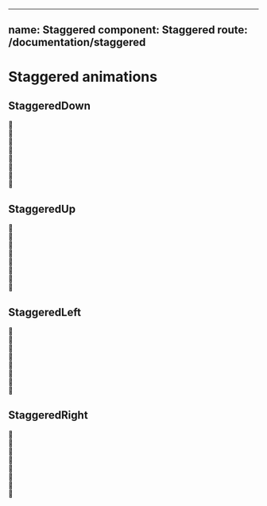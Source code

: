 

---
name: Staggered
component: Staggered
route: /documentation/staggered
---



# Staggered animations


## StaggeredDown
<Playground>  
  <StaggeredDown>
    <div>🍅</div>
    <div>🍇</div>
    <div>🍎</div>
    <div>🍑</div>
    <div>🥥</div>
    <div>🍌</div>
    <div>🍍</div>
    <div>🍉</div>
  </StaggeredDown>
</Playground>

## StaggeredUp
<Playground>  
  <StaggeredUp>
    <div>🍅</div>
    <div>🍇</div>
    <div>🍎</div>
    <div>🍑</div>
    <div>🥥</div>
    <div>🍌</div>
    <div>🍍</div>
    <div>🍉</div>
  </StaggeredUp>
</Playground>

## StaggeredLeft
<Playground>  
  <StaggeredLeft>
    <div>🍅</div>
    <div>🍇</div>
    <div>🍎</div>
    <div>🍑</div>
    <div>🥥</div>
    <div>🍌</div>
    <div>🍍</div>
    <div>🍉</div>
  </StaggeredLeft>
</Playground>

## StaggeredRight
<Playground>  
  <StaggeredRight>
    <div>🍅</div>
    <div>🍇</div>
    <div>🍎</div>
    <div>🍑</div>
    <div>🥥</div>
    <div>🍌</div>
    <div>🍍</div>
    <div>🍉</div>
  </StaggeredRight>
</Playground>
